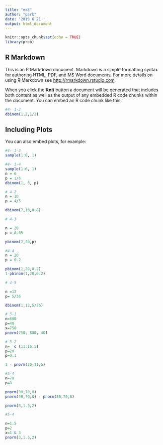 ```yaml
---
title: "ex8"
author: "park"
date: '2019 6 21 '
output: html_document
---
```


```r
knitr::opts_chunk$set(echo = TRUE)
library(prob)
```

## R Markdown

This is an R Markdown document. Markdown is a simple formatting syntax for authoring HTML, PDF, and MS Word documents. For more details on using R Markdown see <http://rmarkdown.rstudio.com>.

When you click the **Knit** button a document will be generated that includes both content as well as the output of any embedded R code chunks within the document. You can embed an R code chunk like this:

```r
#4- 1-2
dbinom(1,2,1/2)
```

## Including Plots

You can also embed plots, for example:

```r
#4- 1-3
sample(1:6, 1)

```

```r
#4- 1-4
sample(1:6, 1)
n = 6
p = 1/6
dbinom(1, 6, p)
```

```r
# 4-2
n = 10
p = 4/5

dbinom(7,10,0.8)
```


```r

# 4-3

n = 20
p = 0.05

pbinom(2,20,p)

```

```r
#4-4
n = 20
p = 0.2

pbinom(1,20,0.2)
1-pbinom(1,20,0.2)
```

```r
# 4-5

n =12
p= 5/36

dbinom(1,12,5/36)

```

```r
# 5-1
n=800
p=40
x=750
pnorm(750, 800, 40)

```

```r
# 5-2
n=  c (11:16,5)
p=20
p=0.1

1 - pnorm(20,11,5)
```

```r
#5-4
n=70
p=8

pnorm(90,70,8)
pnorm(90,70,8) - pnorm(80,70,8)

pnorm(3,1.5,2)
```


```r
#5-4

n=1.5
p=2
x=1 & 3
pnorm(3,1.5,2)
```